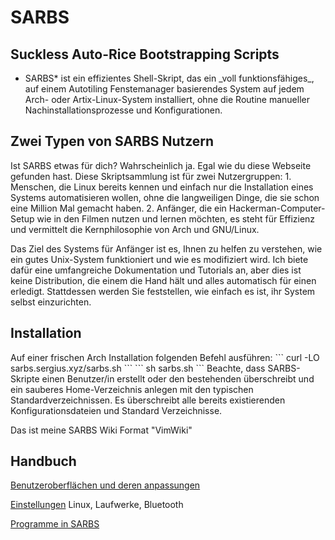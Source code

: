 = SARBS =

== Suckless Auto-Rice Bootstrapping Scripts ==

*SARBS* ist ein effizientes Shell-Skript, das ein _voll funktionsfähiges_, auf einem Autotiling Fenstemanager basierendes System auf jedem Arch- oder Artix-Linux-System installiert, ohne die Routine manueller Nachinstallationsprozesse und Konfigurationen.

== Zwei Typen von SARBS Nutzern ==

Ist SARBS etwas für dich? Wahrscheinlich ja. Egal wie du diese Webseite gefunden hast. Diese Skriptsammlung ist für zwei Nutzergruppen:
1. Menschen, die Linux bereits kennen und einfach nur die Installation eines Systems automatisieren wollen, ohne die langweiligen Dinge, die sie schon eine Million Mal gemacht haben.
2. Anfänger, die ein Hackerman-Computer-Setup wie in den Filmen nutzen und lernen möchten, es steht für Effizienz und vermittelt die Kernphilosophie von Arch und GNU/Linux.

Das Ziel des Systems für Anfänger ist es, Ihnen zu helfen zu verstehen, wie ein gutes Unix-System funktioniert und wie es modifiziert wird. Ich biete dafür eine umfangreiche Dokumentation und Tutorials an, aber dies ist keine Distribution, die einem die Hand hält und alles automatisch für einen erledigt. Stattdessen werden Sie feststellen, wie einfach es ist, ihr System selbst einzurichten.

== Installation ==

Auf einer frischen Arch Installation folgenden Befehl ausführen:
```
curl -LO sarbs.sergius.xyz/sarbs.sh
```
```
sh sarbs.sh
```
Beachte, dass SARBS-Skripte einen Benutzer/in erstellt oder den bestehenden überschreibt und ein sauberes Home-Verzeichnis anlegen mit den typischen Standardverzeichnissen. Es überschreibt alle bereits existierenden Konfigurationsdateien und Standard Verzeichnisse.



Das ist meine SARBS Wiki
Format "VimWiki"

== Handbuch ==



[[Benutzeroberflächen und deren anpassungen]]

[[Einstellungen]] Linux, Laufwerke, Bluetooth

[[Programme in SARBS]]
